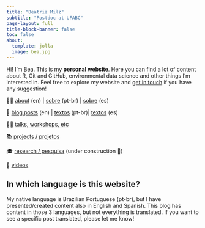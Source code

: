 ```yaml
---
title: "Beatriz Milz"
subtitle: "Postdoc at UFABC"
page-layout: full
title-block-banner: false
toc: false
about:
  template: jolla
  image: bea.jpg
---
```


Hi! I'm Bea.  This is my **personal website**. Here you can find a lot of content about R, Git and GitHub, environmental data science and other things I'm interested in.  Feel free to explore my website and [get in touch](mailto: milz.bea@gmail.com) if you have any suggestion! 


👩‍💻 [about](about.qmd)  (en) | [sobre](about-pt.qmd)  (pt-br) | [sobre](about-es.qmd) (es)

📑 [blog posts](posts/en.qmd) (en) | [textos](posts/pt.qmd) (pt-br)| [textos](posts/es.qmd) (es)

👩‍🏫 [talks, workshops, etc](content.qmd) 

📚 [projects / projetos](projects/index.qmd)

🎓 [research / pesquisa](research/index.qmd) (under construction 🚧)

🎥 [videos](videos.qmd) 



::: {.callout-note}

## In which language is this website?

My native language is Brazilian Portuguese (pt-br), but I have presented/created content also in English and Spanish. This blog has content in those 3 languages, but not everything is translated. If you want to see a specific post translated, please let me know!
:::
